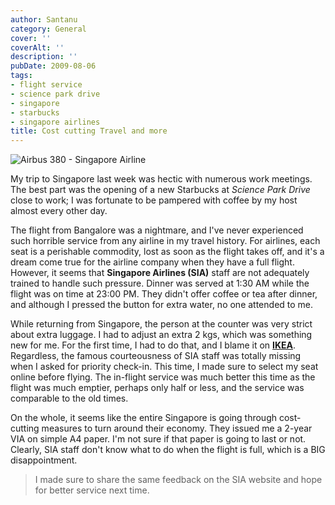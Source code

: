 ```yaml
---
author: Santanu
category: General
cover: ''
coverAlt: ''
description: ''
pubDate: 2009-08-06
tags:
- flight service
- science park drive
- singapore
- starbucks
- singapore airlines
title: Cost cutting Travel and more
---
```



<Image src={pic1} alt="Airbus 380 - Singapore Airline"/>

My trip to Singapore last week was hectic with numerous work meetings. The best part was the opening of a new Starbucks at *Science Park Drive* close to work; I was fortunate to be pampered with coffee by my host almost every other day.

The flight from Bangalore was a nightmare, and I've never experienced such horrible service from any airline in my travel history. For airlines, each seat is a perishable commodity, lost as soon as the flight takes off, and it's a dream come true for the airline company when they have a full flight. However, it seems that **Singapore Airlines (SIA)** staff are not adequately trained to handle such pressure. Dinner was served at 1:30 AM while the flight was on time at 23:00 PM. They didn't offer coffee or tea after dinner, and although I pressed the button for extra water, no one attended to me.

While returning from Singapore, the person at the counter was very strict about extra luggage. I had to adjust an extra 2 kgs, which was something new for me. For the first time, I had to do that, and I blame it on [**IKEA**](http://www.ikea.com/). Regardless, the famous courteousness of SIA staff was totally missing when I asked for priority check-in. This time, I made sure to select my seat online before flying. The in-flight service was much better this time as the flight was much emptier, perhaps only half or less, and the service was comparable to the old times.

On the whole, it seems like the entire Singapore is going through cost-cutting measures to turn around their economy. They issued me a 2-year VIA on simple A4 paper. I'm not sure if that paper is going to last or not. Clearly, SIA staff don't know what to do when the flight is full, which is a BIG disappointment.

> I made sure to share the same feedback on the SIA website and hope for better service next time.
